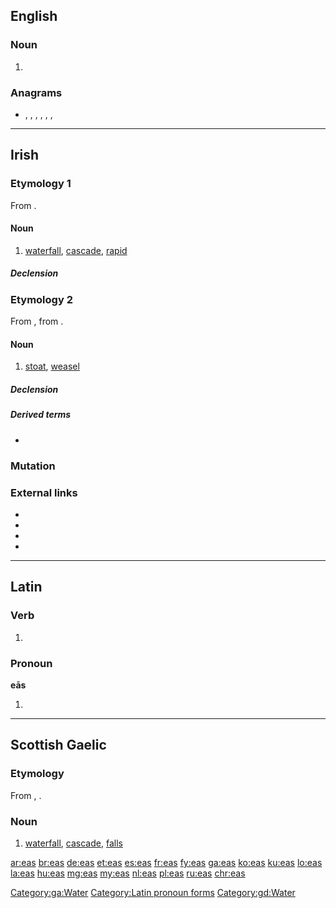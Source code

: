 {{also|EAS|-eas|eas-}}
==English==

===Noun===
{{head|en|noun plural form}}

# {{plural of|ea|lang=en}}

===Anagrams===
* {{l|en|AES}}, {{l|en|aes}}, {{l|en|ASE}}, {{l|en|ESA}}, {{l|en|SAE}}, {{l|en|SEA}}, {{l|en|sea}}

----

==Irish==

===Etymology 1===
From {{inh|ga|sga|[[es]]([[ess|s]])||cataract, rapid, rapidly flowing stream}}.

====Noun====
{{ga-noun|m|easa|easanna}}

# [[waterfall]], [[cascade]], [[rapid]]

=====Declension=====
{{ga-decl-m3|e|as|asa|asanna}}

[[Category:ga:Water]]

===Etymology 2===
From {{inh|ga|mga|es||stoat, weasel}}, from {{inh|ga|sga|[[nes]]([[ness|s]])}}.

====Noun====
{{ga-noun|f|easa|easa}}

# [[stoat]], [[weasel]]

=====Declension=====
{{ga-decl-f-irreg|e|as|asa|asa|as}}

=====Derived terms=====
* {{l|ga|easóg}}

===Mutation===
{{ga-mut-vowel}}

===External links===
* {{R:DIL|20364|20362|head=3 es(s) ‘cataract, rapid’}}
* {{R:DIL|20364|head=5 es ‘stoat, weasel’}}
* {{R:DIL|33127|head=1 nes(s) ‘weasel’}}
* {{R:ga:Ó Dónaill}}

{{C|ga|Mustelids|Landforms}}
{{catlangname|ga|rebracketings}}

----

==Latin==

===Verb===
{{la-verb-form|eās}}

# {{inflection of|eō||2|s|pres|actv|subj|lang=la}}

===Pronoun===
'''eās'''

# {{inflection of|is||acc|f|p|lang=la}}

[[Category:Latin pronoun forms]]

----

==Scottish Gaelic==

===Etymology===
From {{inh|gd|sga|es}}, {{m|sga|ess||cataract, rapid, rapidly flowing stream}}.

===Noun===
{{gd-noun|g=m|gen=easa|pl=easan}}

# [[waterfall]], [[cascade]], [[falls]]

[[Category:gd:Water]]

[[ar:eas]]
[[br:eas]]
[[de:eas]]
[[et:eas]]
[[es:eas]]
[[fr:eas]]
[[fy:eas]]
[[ga:eas]]
[[ko:eas]]
[[ku:eas]]
[[lo:eas]]
[[la:eas]]
[[hu:eas]]
[[mg:eas]]
[[my:eas]]
[[nl:eas]]
[[pl:eas]]
[[ru:eas]]
[[chr:eas]]